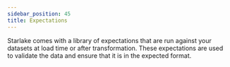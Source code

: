 ```yaml
---
sidebar_position: 45
title: Expectations
---
```



Starlake comes with a library of expectations that are run against your datasets at load time or after transformation. These expectations are used to validate the data and ensure that it is in the expected format.
